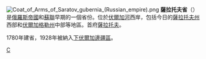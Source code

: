 {{Unreferenced|time=2013-07-20T14:19:57+00:00}}
[[File:Coat_of_Arms_of_Saratov_gubernia_(Russian_empire).png|right]]
'''薩拉托夫省'''（{{lang|ru|Саратовская губерния}}）是[[俄羅斯帝國|俄羅斯帝國]]和[[蘇聯|蘇聯]]早期的一個省份。位於[[伏爾加河|伏爾加河]]西岸，包括今日的[[薩拉托夫州|薩拉托夫州]]西部和[[伏爾加格勒州|伏爾加格勒州]]中部等地區。首府[[薩拉托夫|薩拉托夫]]。

1780年建省，1928年被納入[[下伏爾加邊疆區|下伏爾加邊疆區]]。

{{ImpRussia}}

[[Category:俄羅斯帝國行政區劃|С]]